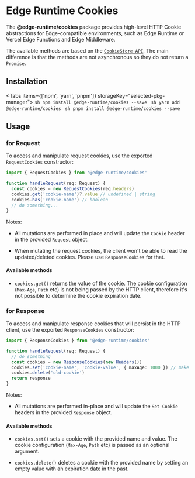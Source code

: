 
# Edge Runtime Cookies

The **@edge-runtime/cookies** package provides high-level HTTP Cookie
abstractions for Edge-compatible environments, such as Edge Runtime or Vercel
Edge Functions and Edge Middleware.

The available methods are based on the [`CookieStore API`](https://wicg.github.io/cookie-store/#CookieStore).
The main difference is that the methods are not asynchronous so they do not return a `Promise`.

## Installation

<Tabs items={['npm', 'yarn', 'pnpm']} storageKey="selected-pkg-manager">
  <Tab>
    ```sh
    npm install @edge-runtime/cookies --save
    ```
  </Tab>
  <Tab>
    ```sh
    yarn add @edge-runtime/cookies
    ```
  </Tab>
  <Tab>
    ```sh
    pnpm install @edge-runtime/cookies --save
    ```
  </Tab>
</Tabs>

## Usage

### for Request

To access and manipulate request cookies, use the exported `RequestCookies` constructor:

```ts
import { RequestCookies } from '@edge-runtime/cookies'

function handleRequest(req: Request) {
  const cookies = new RequestCookies(req.headers)
  cookies.get('cookie-name')?.value // undefined | string
  cookies.has('cookie-name') // boolean
  // do something...
}
```

Notes:

- All mutations are performed in place and will update the `Cookie` header in
  the provided `Request` object.

- When mutating the request cookies, the client won't be able to read the
  updated/deleted cookies. Please use `ResponseCookies` for that.

#### Available methods

- `cookies.get()` returns the value of the cookie. The cookie configuration
  (`Max-Age`, `Path` etc) is not being passed by the HTTP client, therefore it's
  not possible to determine the cookie expiration date.

### for Response

To access and manipulate response cookies that will persist in the HTTP client,
use the exported `ResponseCookies` constructor:

```ts
import { ResponseCookies } from '@edge-runtime/cookies'

function handleRequest(req: Request) {
  // do something
  const cookies = new ResponseCookies(new Headers())
  cookies.set('cookie-name', 'cookie-value', { maxAge: 1000 }) // make cookie persistent for 1000 seconds
  cookies.delete('old-cookie')
  return response
}
```

Notes:

- All mutations are performed in-place and will update the `Set-Cookie` headers
  in the provided `Response` object.

#### Available methods

- `cookies.set()` sets a cookie with the provided name and value. The cookie
  configuration (`Max-Age`, `Path` etc) is passed as an optional argument.

- `cookies.delete()` deletes a cookie with the provided name by setting an empty
  value with an expiration date in the past.
